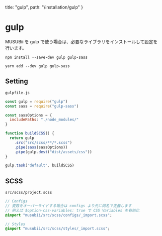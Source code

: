  title: "gulp",
  path: "/installation/gulp"
}

# gulp

MUSUBii を gulp で使う場合は、必要なライブラリをインストールして設定を行います。

```
npm install --save-dev gulp gulp-sass
```

```
yarn add --dev gulp gulp-sass
```

## Setting

`gulpfile.js`

```js
const gulp = require("gulp")
const sass = require("gulp-sass")

const sassOptions = {
  includePaths: "./node_modules/"
}

function buildSCSS() {
  return gulp
    .src("src/scss/**/*.scss")
    .pipe(sass(sassOptions))
    .pipe(gulp.dest("dist/assets/css"))
}

gulp.task("default", buildSCSS)
```

## SCSS

`src/scss/project.scss`

```scss
// Configs
// 変数をオーバーライドする場合は configs より先に同名で定義します
// 例えば $option-css-variables: true で CSS Variables を有効化
@import "musubii/src/scss/configs/_import.scss";

// Styles
@import "musubii/src/scss/styles/_import.scss";
```

